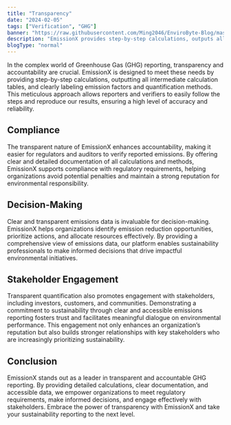 ```yaml
---
title: "Transparency"
date: "2024-02-05"
tags: ["Verification", "GHG"]
banner: "https://raw.githubusercontent.com/Ming2046/EnviroByte-Blog/master/images/tranparancy.jpg"
description: "EmissionX provides step-by-step calculations, outputs all intermediate calculation tables, and clearly labels emission factors and quantification methods within the application"
blogType: "normal"
---
```


In the complex world of Greenhouse Gas (GHG) reporting, transparency and accountability are crucial. EmissionX is designed to meet these needs by providing step-by-step calculations, outputting all intermediate calculation tables, and clearly labeling emission factors and quantification methods. This meticulous approach allows reporters and verifiers to easily follow the steps and reproduce our results, ensuring a high level of accuracy and reliability.

## Compliance

The transparent nature of EmissionX enhances accountability, making it easier for regulators and auditors to verify reported emissions. By offering clear and detailed documentation of all calculations and methods, EmissionX supports compliance with regulatory requirements, helping organizations avoid potential penalties and maintain a strong reputation for environmental responsibility.

## Decision-Making

Clear and transparent emissions data is invaluable for decision-making. EmissionX helps organizations identify emission reduction opportunities, prioritize actions, and allocate resources effectively. By providing a comprehensive view of emissions data, our platform enables sustainability professionals to make informed decisions that drive impactful environmental initiatives.

## Stakeholder Engagement

Transparent quantification also promotes engagement with stakeholders, including investors, customers, and communities. Demonstrating a commitment to sustainability through clear and accessible emissions reporting fosters trust and facilitates meaningful dialogue on environmental performance. This engagement not only enhances an organization’s reputation but also builds stronger relationships with key stakeholders who are increasingly prioritizing sustainability.

## Conclusion

EmissionX stands out as a leader in transparent and accountable GHG reporting. By providing detailed calculations, clear documentation, and accessible data, we empower organizations to meet regulatory requirements, make informed decisions, and engage effectively with stakeholders. Embrace the power of transparency with EmissionX and take your sustainability reporting to the next level.
